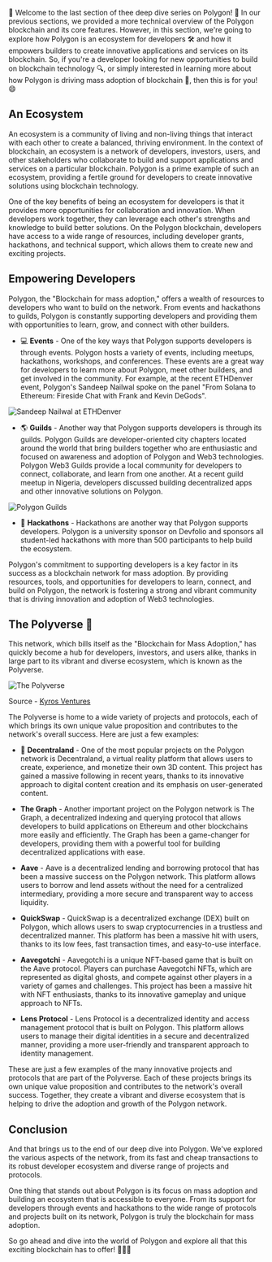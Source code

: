 👋 Welcome to the last section of thee deep dive series on Polygon! 🎉 In our previous sections, we provided a more technical overview of the Polygon blockchain and its core features. However, in this section, we're going to explore how Polygon is an ecosystem for developers 🛠️ and how it empowers builders to create innovative applications and services on its blockchain. So, if you're a developer looking for new opportunities to build on blockchain technology 🔍, or simply interested in learning more about how Polygon is driving mass adoption of blockchain 🚀, then this is for you! 😄

## An Ecosystem

An ecosystem is a community of living and non-living things that interact with each other to create a balanced, thriving environment. In the context of blockchain, an ecosystem is a network of developers, investors, users, and other stakeholders who collaborate to build and support applications and services on a particular blockchain. Polygon is a prime example of such an ecosystem, providing a fertile ground for developers to create innovative solutions using blockchain technology.

One of the key benefits of being an ecosystem for developers is that it provides more opportunities for collaboration and innovation. When developers work together, they can leverage each other's strengths and knowledge to build better solutions. On the Polygon blockchain, developers have access to a wide range of resources, including developer grants, hackathons, and technical support, which allows them to create new and exciting projects.

## Empowering Developers

Polygon, the "Blockchain for mass adoption," offers a wealth of resources to developers who want to build on the network. From events and hackathons to guilds, Polygon is constantly supporting developers and providing them with opportunities to learn, grow, and connect with other builders.

- 💻 **Events** - One of the key ways that Polygon supports developers is through events. Polygon hosts a variety of events, including meetups, hackathons, workshops, and conferences. These events are a great way for developers to learn more about Polygon, meet other builders, and get involved in the community. For example, at the recent ETHDenver event, Polygon's Sandeep Nailwal spoke on the panel "From Solana to Ethereum: Fireside Chat with Frank and Kevin DeGods".

![Sandeep Nailwal at ETHDenver](assets/polygon-deep-dive/sandeep-nailwal-eth-denver.webp)

- 🌎 **Guilds** - Another way that Polygon supports developers is through its guilds. Polygon Guilds are developer-oriented city chapters located around the world that bring builders together who are enthusiastic and focused on awareness and adoption of Polygon and Web3 technologies. Polygon Web3 Guilds provide a local community for developers to connect, collaborate, and learn from one another. At a recent guild meetup in Nigeria, developers discussed building decentralized apps and other innovative solutions on Polygon.

![Polygon Guilds](assets/polygon-deep-dive/polygon-guilds.png)

- 🚀 **Hackathons** - Hackathons are another way that Polygon supports developers. Polygon is a university sponsor on Devfolio and sponsors all student-led hackathons with more than 500 participants to help build the ecosystem.

Polygon's commitment to supporting developers is a key factor in its success as a blockchain network for mass adoption. By providing resources, tools, and opportunities for developers to learn, connect, and build on Polygon, the network is fostering a strong and vibrant community that is driving innovation and adoption of Web3 technologies.

## The Polyverse 🌌

This network, which bills itself as the "Blockchain for Mass Adoption," has quickly become a hub for developers, investors, and users alike, thanks in large part to its vibrant and diverse ecosystem, which is known as the Polyverse.

![The Polyverse](assets/polygon-deep-dive/polygon-ecosystem.jpg)

Source - [Kyros Ventures](https://kyros.ventures/)

The Polyverse is home to a wide variety of projects and protocols, each of which brings its own unique value proposition and contributes to the network's overall success. Here are just a few examples:

- 🥽 **Decentraland** - One of the most popular projects on the Polygon network is Decentraland, a virtual reality platform that allows users to create, experience, and monetize their own 3D content. This project has gained a massive following in recent years, thanks to its innovative approach to digital content creation and its emphasis on user-generated content.

- **The Graph** - Another important project on the Polygon network is The Graph, a decentralized indexing and querying protocol that allows developers to build applications on Ethereum and other blockchains more easily and efficiently. The Graph has been a game-changer for developers, providing them with a powerful tool for building decentralized applications with ease.

- **Aave** - Aave is a decentralized lending and borrowing protocol that has been a massive success on the Polygon network. This platform allows users to borrow and lend assets without the need for a centralized intermediary, providing a more secure and transparent way to access liquidity.

- **QuickSwap** - QuickSwap is a decentralized exchange (DEX) built on Polygon, which allows users to swap cryptocurrencies in a trustless and decentralized manner. This platform has been a massive hit with users, thanks to its low fees, fast transaction times, and easy-to-use interface.

- **Aavegotchi** - Aavegotchi is a unique NFT-based game that is built on the Aave protocol. Players can purchase Aavegotchi NFTs, which are represented as digital ghosts, and compete against other players in a variety of games and challenges. This project has been a massive hit with NFT enthusiasts, thanks to its innovative gameplay and unique approach to NFTs.

- **Lens Protocol** - Lens Protocol is a decentralized identity and access management protocol that is built on Polygon. This platform allows users to manage their digital identities in a secure and decentralized manner, providing a more user-friendly and transparent approach to identity management.

These are just a few examples of the many innovative projects and protocols that are part of the Polyverse. Each of these projects brings its own unique value proposition and contributes to the network's overall success. Together, they create a vibrant and diverse ecosystem that is helping to drive the adoption and growth of the Polygon network.

## Conclusion

And that brings us to the end of our deep dive into Polygon. We've explored the various aspects of the network, from its fast and cheap transactions to its robust developer ecosystem and diverse range of projects and protocols.

One thing that stands out about Polygon is its focus on mass adoption and building an ecosystem that is accessible to everyone. From its support for developers through events and hackathons to the wide range of protocols and projects built on its network, Polygon is truly the blockchain for mass adoption.

So go ahead and dive into the world of Polygon and explore all that this exciting blockchain has to offer! 🚀🌟🎉
